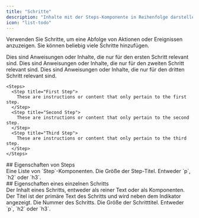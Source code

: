 ```yaml
---
title: "Schritte"
description: "Inhalte mit der Steps-Komponente in Reihenfolge darstellen"
icon: "list-todo"
---
```



Verwenden Sie Schritte, um eine Abfolge von Aktionen oder Ereignissen anzuzeigen. Sie können beliebig viele Schritte hinzufügen.

<Steps>
  <Step title="Erster Schritt">
    Dies sind Anweisungen oder Inhalte, die nur für den ersten Schritt relevant sind.
  </Step>
  <Step title="Zweiter Schritt">
    Dies sind Anweisungen oder Inhalte, die nur für den zweiten Schritt relevant sind.
  </Step>
  <Step title="Dritter Schritt">
    Dies sind Anweisungen oder Inhalte, die nur für den dritten Schritt relevant sind.
  </Step>
</Steps>

```mdx Steps example
<Steps>
  <Step title="First Step">
    These are instructions or content that only pertain to the first step.
  </Step>
  <Step title="Second Step">
    These are instructions or content that only pertain to the second step.
  </Step>
  <Step title="Third Step">
    These are instructions or content that only pertain to the third step.
  </Step>
</Steps>
```

<div id="steps-properties">
  ## Eigenschaften von Steps
</div>

<ResponseField name="children" type="ReactElement<StepProps>[]" required>
  Eine Liste von `Step`-Komponenten.
</ResponseField>

<ResponseField name="titleSize" type="string" default="p">
  Die Größe der Step-Titel. Entweder `p`, `h2` oder `h3`.
</ResponseField>

<div id="individual-step-properties">
  ## Eigenschaften eines einzelnen Schritts
</div>

<ResponseField name="children" type="string | ReactNode" required>
  Der Inhalt eines Schritts, entweder als reiner Text oder als Komponenten.
</ResponseField>

<IconsOptional />

<ResponseField name="title" type="string">
  Der Titel ist der primäre Text des Schritts und wird neben dem Indikator angezeigt.
</ResponseField>

<ResponseField name="stepNumber" type="number">
  Die Nummer des Schritts.
</ResponseField>

<ResponseField name="titleSize" type="string" default="p">
  Die Größe der Schritttitel. Entweder `p`, `h2` oder `h3`.
</ResponseField>
